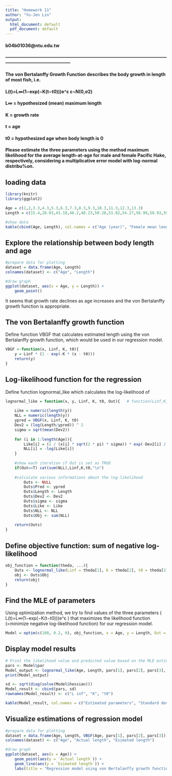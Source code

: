 ```yaml
---
title: "Homework 11"
author: "Yu-Jen Lin"
output:
  html_document: default
  pdf_document: default
---
```

#### b04b01036@ntu.edu.tw
#### --------------------------------------------------------------------------------------------------------------------------------------------------------

#### The von Bertalanffy Growth Function describes the body growth in length of most fish, i.e.

#### L(t)=L∞(1−exp(−K(t−t0)))e^ε       ε~N(0,σ2)
#### L∞ = hypothesized (mean) maximum length
#### K  = growth rate
#### t  = age
#### t0 = hypothesized age when body length is 0

#### Please estimate the three parameters using the method maximum likelihood for the average length-at-age for male and female Pacific Hake, respectively, considering a multiplicative error model with log-normal distribu%on.

## loading data
```r
library(knitr)
library(ggplot2)

Age = c(1,2,3.3,4.3,5.3,6.3,7.3,8.3,9.3,10.3,11.3,12.3,13.3)
Length = c(15.4,28.03,41.18,46.2,48.23,50.26,51.82,54.27,56.98,58.93,59,60.91,61.83)

#show data
kable(cbind(Age, Length), col.names = c("Age (year)", "Female mean length (cm)"))
```

## Explore the relationship between body length and age
```r
#prepare data for plotting
dataset = data.frame(Age, Length)
colnames(dataset) <- c("Age", "Length")

#draw graph
ggplot(dataset, aes(x = Age, y = Length)) +
    geom_point()
```
It seems that growth rate declines as age increases and the von Bertalanffy growth function is appropriate.

## The von Bertalanffy growth function
Define function VBGF that calculates estimated length using the von Bertalanffy growth function, which would be used in our regression model.
```r
VBGF <-function(x, Linf, K, t0){
    y = Linf * (1 - exp(-K * (x - t0)))
    return(y)
}
```

## Log-likelihood function for the regression
Define function lognormal_like which calculates the log-likelihood of
```r
lognormal_like = function(x, y, Linf, K, t0, Out){   # function(Linf,K,t0,Out){
    
    Like = numeric(length(y))
    NLL = numeric(length(y))
    ypred = VBGF(x, Linf, K, t0)
    Dev2 = (log(Length/ypred)) ^ 2
    sigma = sqrt(mean(Dev2))
    
    for (i in 1:length(Age)){ 
        Like[i] = (1 / (x[i] * sqrt(2 * pi) * sigma)) * exp(-Dev2[i] / (2 * sigma ^ 2))
        NLL[i] = -log(Like[i])
    }
    
    #show each iteration if Out is set as TRUE
    if(Out==T) cat(sum(NLL),Linf,K,t0,"\n")
    
    #calculate various informations about the log-likelihood
        Outs <- NULL
        Outs$Pred <- ypred
        Outs$Length <- Length
        Outs$Dev2 <- Dev2
        Outs$sigma <- sigma
        Outs$Like <- Like
        Outs$NLL <- NLL 
        Outs$Obj <- sum(NLL)
        
    return(Outs)
}
```

## Define objective function: sum of negative log-likelihood
```r
obj_function = function(theda, ...){ 
    Outs <- lognormal_like(Linf = theda[1], K = theda[2], t0 = theda[3], ...)
    obj <- Outs$Obj 
    return(obj)
}
```

## Find the MLE of parameters
Using optimization method, we try to find values of the three parameters ( L(t)=L∞(1−exp(−K(t−t0)))e^ε ) that maximizes the likelihood function (=minimize negative log-likelihood function) for our regression model. 
```r
Model = optim(c(100, 0.2, 0), obj_function, x = Age, y = Length, Out = F, hessian = T)
```

## Display model results
```r
# Print the likelihood value and predicted value based on the MLE estimates  
pars <- Model$par
Model_output <- lognormal_like(Age, Length, pars[1], pars[2], pars[3], Out=T)
print(Model_output)

sd <- sqrt(diag(solve(Model$hessian)))
Model_result <- cbind(pars, sd)
rownames(Model_result) <- c("L inf", "K", "t0")

kable(Model_result, col.names = c("Estimated parameters", "Standard deviation"), caption = "Model for female fish body length", digits = 3)
```

## Visualize estimations of regression model
```r
#prepare data for plotting
dataset = data.frame(Age, Length, VBGF(Age, pars[1], pars[2], pars[3]))
colnames(dataset) <- c("Age", "Actual length", "Esimated length")

#draw graph
ggplot(dataset, aes(x = Age)) +
    geom_point(aes(y = `Actual length`)) +
    geom_line(aes(y = `Esimated length`)) +
    labs(title = "Regression model using von Bertalanffy growth function", y = "Fish length")
```

